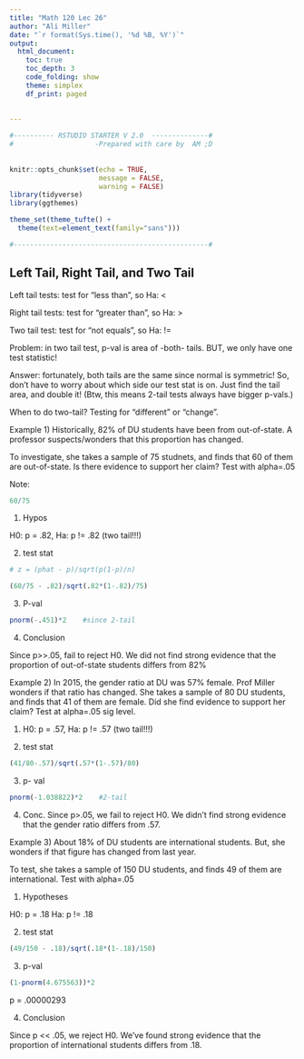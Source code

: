```yaml
---
title: "Math 120 Lec 26"
author: "Ali Miller"
date: "`r format(Sys.time(), '%d %B, %Y')`"
output: 
  html_document:
    toc: true
    toc_depth: 3
    code_folding: show
    theme: simplex
    df_print: paged
  
  
---
```


```r

#---------- RSTUDIO STARTER V 2.0  --------------#
#                    -Prepared with care by  AM ;D
                
                                                                          
knitr::opts_chunk$set(echo = TRUE, 
                      message = FALSE, 
                      warning = FALSE)      
library(tidyverse)                
library(ggthemes)                    

theme_set(theme_tufte() +                                     
  theme(text=element_text(family="sans")))  

#------------------------------------------------#
```









## Left Tail, Right Tail, and Two Tail

Left tail tests:  test for "less than", so Ha:  <

Right tail tests: test for "greater than", so Ha:  >

Two tail test:  test for "not equals", so Ha:  !=

Problem:  in two tail test, p-val is area of -both- tails.  BUT, we only have one test statistic!  

Answer:  fortunately, both tails are the same since normal is symmetric!  So, don't have to worry about which side our test stat is on.  Just find the tail area, and double it!  (Btw, this means 2-tail tests always have bigger p-vals.)

When to do two-tail?  Testing for "different" or "change".  

Example 1)  Historically, 82% of DU students have been from out-of-state.    A professor suspects/wonders that this proportion has changed.

To investigate, she takes a sample of 75 studnets, and finds that 60 of them are out-of-state.  Is there evidence to support her claim?  Test with alpha=.05

Note:

```r
60/75
```

1) Hypos

H0:  p = .82,  Ha:  p != .82  (two tail!!!)

2) test stat

```r
# z = (phat - p)/sqrt(p(1-p)/n)

(60/75 - .82)/sqrt(.82*(1-.82)/75)

```

3)  P-val

```r
pnorm(-.451)*2    #since 2-tail
```



4)  Conclusion

Since p>>.05, fail to reject H0.  We did not find strong evidence that the proportion of out-of-state students differs from 82%



Example 2)  In 2015, the gender ratio at DU was 57% female.  Prof Miller wonders if that ratio has changed.  She takes a sample of 80 DU students, and finds that 41 of them are female.  Did she find evidence to support her claim?  Test at alpha=.05 sig level.

1)  H0: p = .57, 
Ha: p != .57  (two tail!!!)

2)  test stat

```r
(41/80-.57)/sqrt(.57*(1-.57)/80)
```

3) p- val

```r
pnorm(-1.038822)*2    #2-tail
```

4)  Conc.  Since p>.05, we fail to reject H0.  We didn't find strong evidence that the gender ratio differs from .57.



Example 3)  About 18% of DU students are international students.  But, she wonders if that figure has changed from last year.  

To test, she takes a sample of 150 DU students, and finds  49 of them are international.  Test with alpha=.05

1)  Hypotheses

H0: p = .18
Ha: p != .18

2)  test stat

```r
(49/150 - .18)/sqrt(.18*(1-.18)/150)
```

3) p-val

```r
(1-pnorm(4.675563))*2
```

p = .00000293

4)  Conclusion

Since p << .05, we reject H0.  We've found strong evidence that the proportion of international students differs from .18.